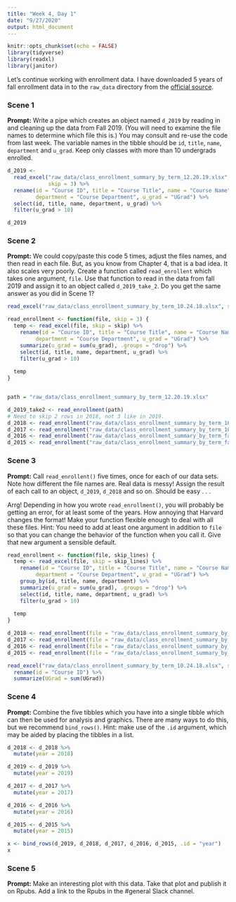 ```yaml
---
title: "Week 4, Day 1"
date: "9/27/2020"
output: html_document
---
```


```r
knitr::opts_chunk$set(echo = FALSE)
library(tidyverse)
library(readxl)
library(janitor)
```

Let's continue working with enrollment data. I have downloaded 5 years of fall enrollment data in to the `raw_data` directory from the [official source](https://registrar.fas.harvard.edu/faculty-staff/courses/enrollment/archived-course-enrollment-reports).

### Scene 1

**Prompt:** Write a pipe which creates an object named `d_2019` by reading in and cleaning up the data from Fall 2019. (You will need to examine the file names to determine which file this is.) You may consult and re-use the code from last week. The variable names in the tibble should be `id`,  `title`, `name`, `department` and `u_grad`. Keep only classes with more than 10 undergrads enrolled.
```r
d_2019 <- 
  read_excel("raw_data/class_enrollment_summary_by_term_12.20.19.xlsx",
             skip = 3) %>%
  rename(id = "Course ID", title = "Course Title", name = "Course Name", 
         department = "Course Department", u_grad = "UGrad") %>%
  select(id, title, name, department, u_grad) %>%
  filter(u_grad > 10)

d_2019

```

### Scene 2

**Prompt:** We could copy/paste this code 5 times, adjust the files names, and then read in each file. But, as you know from Chapter 4, that is a bad idea. It also scales very poorly. Create a function called `read_enrollent` which takes one argument, `file`. Use that function to read in the data from fall 2019 and assign it to an object called `d_2019_take_2`. Do you get the same answer as you did in Scene 1?

```r
read_excel("raw_data/class_enrollment_summary_by_term_10.24.18.xlsx", skip = 2)
```


```r
read_enrollment <- function(file, skip = 3) {
  temp <- read_excel(file, skip = skip) %>%
    rename(id = "Course ID", title = "Course Title", name = "Course Name", 
         department = "Course Department", u_grad = "UGrad") %>%
    summarize(u_grad = sum(u_grad), .groups = "drop") %>%
    select(id, title, name, department, u_grad) %>%
    filter(u_grad > 10)
  
  temp
}


path = "raw_data/class_enrollment_summary_by_term_12.20.19.xlsx"

d_2019_take2 <- read_enrollment(path)
# Need to skip 2 rows in 2018, not 3 like in 2019.
d_2018 <- read_enrollment("raw_data/class_enrollment_summary_by_term_10.24.18.xlsx")
d_2017 <- read_enrollment("raw_data/class_enrollment_summary_by_term_10.20.17.xlsx")
d_2016 <- read_enrollment("raw_data/class_enrollment_summary_by_term_fall_2016.xlsx")
d_2015 <- read_enrollment("raw_data/class_enrollment_summary_by_term_fall_2015.xlsx")
```




### Scene 3

**Prompt:** Call `read_enrollent()` five times, once for each of our data sets. Note how different the file names are. Real data is messy! Assign the result of each call to an object, `d_2019`, `d_2018` and so on. Should be easy . . .

Arrg! Depending in how you wrote `read_enrollment()`, you will probably be getting an error, for at least some of the years.  How annoying that Harvard changes the format! Make your function flexible enough to deal with all these files. Hint: You need to add at least one argument in addition to `file` so that you can change the behavior of the function when you call it. Give that new argument a sensible default.
```r
read_enrollment <- function(file, skip_lines) {
  temp <- read_excel(file, skip = skip_lines) %>%
    rename(id = "Course ID", title = "Course Title", name = "Course Name", 
         department = "Course Department", u_grad = "UGrad") %>%
    group_by(id, title, name, department) %>% 
    summarize(u_grad = sum(u_grad), .groups = "drop") %>%
    select(id, title, name, department, u_grad) %>%
    filter(u_grad > 10)
  
  temp
}

d_2018 <- read_enrollment(file = "raw_data/class_enrollment_summary_by_term_10.24.18.xlsx", skip_lines = 2)
d_2017 <- read_enrollment(file = "raw_data/class_enrollment_summary_by_term_10.20.17.xlsx", skip_lines = 3)
d_2016 <- read_enrollment(file = "raw_data/class_enrollment_summary_by_term_fall_2016.xlsx", skip_lines = 0)
d_2015 <- read_enrollment(file = "raw_data/class_enrollment_summary_by_term_fall_2015.xlsx", skip_lines = 3)
```


```r
read_excel("raw_data/class_enrollment_summary_by_term_10.24.18.xlsx", skip = 2) %>%
  rename(id = "Course ID") %>%
  summarize(UGrad = sum(UGrad))
```


### Scene 4

**Prompt:** Combine the five tibbles which you have into a single tibble which can then be used for analysis and graphics. There are many ways to do this, but we recommend `bind_rows()`. Hint: make use of the `.id` argument, which may be aided by placing the tibbles in a list.
```r
d_2018 <- d_2018 %>%
  mutate(year = 2018)

d_2019 <- d_2019 %>%
  mutate(year = 2019)

d_2017 <- d_2017 %>%
  mutate(year = 2017)

d_2016 <- d_2016 %>%
  mutate(year = 2016)

d_2015 <- d_2015 %>%
  mutate(year = 2015)
```


```r
x <- bind_rows(d_2019, d_2018, d_2017, d_2016, d_2015, .id = "year")
x
```



### Scene 5

**Prompt:** Make an interesting plot with this data. Take that plot and publish it on Rpubs. Add a link to the Rpubs in the #general Slack channel.



